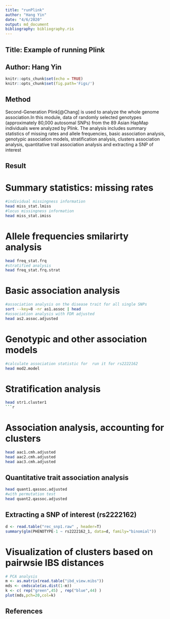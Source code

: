 ```yaml
---
title: "runPlink"
author: "Hang Yin"
date: "4/6/2020"
output: md_document
bibliography: bibliography.ris
---
```

## Title: Example of running Plink

## Author: Hang Yin

```r
knitr::opts_chunk$set(echo = TRUE)
knitr::opts_chunk$set(fig.path='Figs/')
```

## Method
Second-Generation Plink[@Chang] is used to analyze the whole genome association.In this module, data of randomly selected genotypes (approximately 80,000 autosomal SNPs) from the 89 Asian HapMap individuals were analyzed by Plink. The analysis includes summary statistics of missing rates and allele frequencies, basic association analysis, genotypic association models, stratification analysis, clusters association analysis, quantitative trail association analysis and extracting a SNP of interest

## Result
# Summary statistics: missing rates
```bash
#individual missingness information
head miss_stat.lmiss
#locus missingness information
head miss_stat.imiss
```

# Allele frequencies smilarirty analysis
```bash
head freq_stat.frq
#stratified analysis
head freq_stat.frq.strat
```

# Basic association analysis
```bash
#association analysis on the disease trait for all single SNPs
sort --key=8 -nr as1.assoc | head
#association analysis with FDR adjusted
head as2.assoc.adjusted
```

# Genotypic and other association models
```bash
#calculate association statistic for  run it for rs2222162
head mod2.model
```
# Stratification analysis
```bash
head str1.cluster1
```r

```
# Association analysis, accounting for clusters
```bash
head aac1.cmh.adjusted
head aac2.cmh.adjusted
head aac3.cmh.adjusted
```

## Quantitative trait association analysis
```bash
head quant1.qassoc.adjusted 
#with permutation test
head quant2.qassoc.adjusted
```

## Extracting a SNP of interest (rs2222162)
```r
d <- read.table("rec_snp1.raw" , header=T)
summary(glm(PHENOTYPE-1 ~ rs2222162_1, data=d, family="binomial"))
```
# Visualization of clusters based on pairwsie IBS distances
```r
# PCA analysis
m <- as.matrix(read.table("ibd_view.mibs"))
mds <- cmdscale(as.dist(1-m))
k <- c( rep("green",45) , rep("blue",44) )
plot(mds,pch=20,col=k)
```

## References
